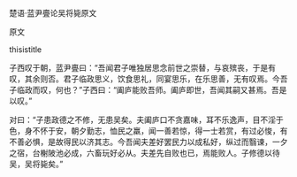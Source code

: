 


楚语·蓝尹亹论吴将毙原文

原文

thisistitle

子西叹于朝，蓝尹亹曰：“吾闻君子唯独居思念前世之崇替，与哀殡丧，于是有叹，其余则否。君子临政思义，饮食思礼，同宴思乐，在乐思善，无有叹焉。今吾子临政而叹，何也？”子西曰：“阖庐能败吾师。阖庐即世，吾闻其嗣又甚焉。吾是以叹。”

对曰：“子患政德之不修，无患吴矣。夫阖庐口不贪嘉味，耳不乐逸声，目不淫于色，身不怀于安，朝夕勤志，恤民之羸，闻一善若惊，得一士若赏，有过必悛，有不善必惧，是故得民以济其志。今吾闻夫差好罢民力以成私好，纵过而翳谏，一夕之宿，台榭陂池必成，六畜玩好必从。夫差先自败也已，焉能败人。子修德以待吴，吴将毙矣。”

